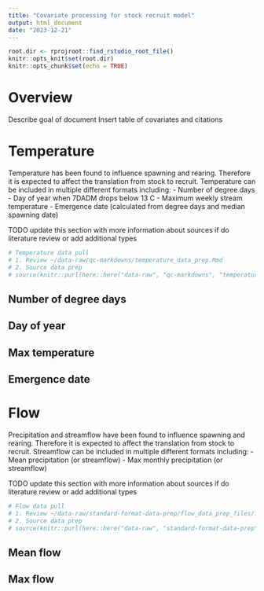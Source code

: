 ```yaml
---
title: "Covariate processing for stock recruit model"
output: html_document
date: "2023-12-21"
---
```


```r
root.dir <- rprojroot::find_rstudio_root_file()
knitr::opts_knit$set(root.dir)
knitr::opts_chunk$set(echo = TRUE)
```

# Overview
Describe goal of document
Insert table of covariates and citations

# Temperature
Temperature has been found to influence spawning and rearing. Therefore it is expected to affect the translation from stock to recruit. Temperature can be included in multiple different formats including:
- Number of degree days
- Day of year when 7DADM drops below 13 C
- Maximum weekly stream temperature
- Emergence date (calculated from degree days and median spawning date)

TODO update this section with more information about sources if do literature review or add additional types

```r
# Temperature data pull
# 1. Review ~/data-raw/qc-markdowns/temperature_data_prep.Rmd
# 2. Source data prep
# source(knitr::purl(here::here("data-raw", "qc-markdowns", "temperature_data_prep.Rmd"), quiet=TRUE)) # after reviewing we will likely just source the data prep file here so you have access to all the data objects

```

## Number of degree days

## Day of year

## Max temperature

## Emergence date

# Flow
Precipitation and streamflow have been found to influence spawning and rearing. Therefore it is expected to affect the translation from stock to recruit. Streamflow can be included in multiple different formats including:
- Mean precipitation (or streamflow)
- Max monthly precipitation (or streamflow)

TODO update this section with more information about sources if do literature review or add additional types

```r
# Flow data pull
# 1. Review ~/data-raw/standard-format-data-prep/flow_data_prep_files/flow_data_prep.Rmd
# 2. Source data prep
# source(knitr::purl(here::here("data-raw", "standard-format-data-prep", "flow_data_prep_files", "flow_data_prep.Rmd"), quiet=TRUE)) # after reviewing we will likely just source the data prep file here so you have access to all the data objects
```


## Mean flow

## Max flow


